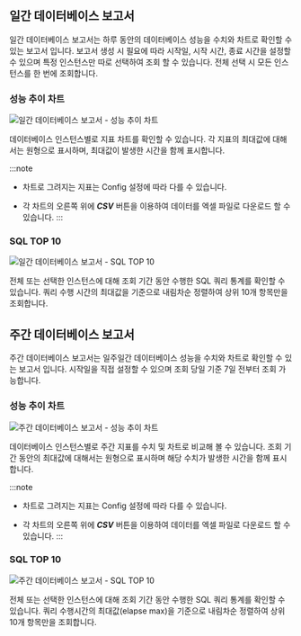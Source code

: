 ## 일간 데이터베이스 보고서

일간 데이터베이스 보고서는 하루 동안의 데이터베이스 성능을 수치와 차트로 확인할 수 있는 보고서 입니다. 보고서 생성 시 필요에 따라 시작일, 시작 시간, 종료 시간을 설정할 수 있으며
특정 인스턴스만 따로 선택하여 조회 할 수 있습니다. 전체 선택 시 모든 인스턴스를 한 번에 조회합니다.

### 성능 추이 차트

![일간 데이터베이스 보고서 - 성능 추이 차트](/img/db_daily_report_01.png)

데이터베이스 인스턴스별로 지표 차트를 확인할 수 있습니다. 각 지표의 최대값에 대해서는 원형으로 표시하며, 최대값이 발생한 시간을 함께 표시합니다.

:::note
* 차트로 그려지는 지표는 Config 설정에 따라 다를 수 있습니다.
<!-- 담당자 문의 Config ?? -->
* 각 차트의 오른쪽 위에 ***CSV*** 버튼을 이용하여 데이터를 엑셀 파일로 다운로드 할 수 있습니다.
:::

### SQL TOP 10

![일간 데이터베이스 보고서 - SQL TOP 10](https://img.whatap.io/media/images/db_daily_report_02.png)

전체 또는 선택한 인스턴스에 대해 조회 기간 동안 수행한 SQL 쿼리 통계를 확인할 수 있습니다. 쿼리 수행 시간의 최대값을 기준으로 내림차순 정렬하여 상위 10개 항목만을 조회합니다.

## 주간 데이터베이스 보고서

주간 데이터베이스 보고서는 일주일간 데이터베이스 성능을 수치와 차트로 확인할 수 있는 보고서 입니다. 시작일을 직접 설정할 수 있으며 조회 당일 기준 7일 전부터 조회 가능합니다.

### 성능 추이 차트

![주간 데이터베이스 보고서 - 성능 추이 차트](https://img.whatap.io/media/images/db_weekly_report_01.png)

데이터베이스 인스턴스별로 주간 지표를 수치 및 차트로 비교해 볼 수 있습니다. 조회 기간 동안의 최대값에 대해서는 원형으로 표시하며 해당 수치가 발생한 시간을 함께 표시합니다.

:::note
* 차트로 그려지는 지표는 Config 설정에 따라 다를 수 있습니다.
<!-- 담당자 문의 Config ?? -->
* 각 차트의 오른쪽 위에 ***CSV*** 버튼을 이용하여 데이터를 엑셀 파일로 다운로드 할 수 있습니다.
:::

### SQL TOP 10

![주간 데이터베이스 보고서 - SQL TOP 10](/img/db_weekly_report_02.png)

전체 또는 선택한 인스턴스에 대해 조회 기간 동안 수행한 SQL 쿼리 통계를 확인할 수 있습니다. 쿼리 수행시간의 최대값(elapse max)을 기준으로 내림차순 정렬하여 상위 10개 항목만을 조회합니다.